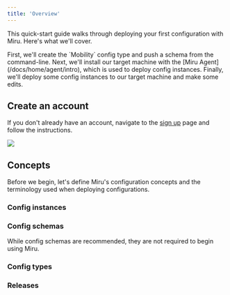 ```yaml
---
title: 'Overview'
---
```



This quick-start guide walks through deploying your first configuration with Miru. Here's what we'll cover.

<Steps>
  <Step title="Defining a config schema">
    First, we'll create the `Mobility` config type and push a schema from the command-line.
  </Step>
  <Step title="Installing the agent">
    Next, we'll install our target machine with the [Miru Agent](/docs/home/agent/intro), which is used to deploy config instances.
  </Step>
  <Step title="Deploying config instances">
    Finally, we'll deploy some config instances to our target machine and make some edits.
  </Step>
</Steps>

## Create an account
If you don't already have an account, navigate to the [sign up](https://configs.miruml.com/signup) page and follow the instructions. 

<Frame>
    <img src="/images/getting-started/signup-page.png" />
</Frame>

## Concepts

Before we begin, let's define Miru's configuration concepts and the terminology used when deploying configurations.

### Config instances
<ConfigInstanceDefinition />

### Config schemas
<ConfigSchemaDefinition />

<Tip>
  While config schemas are recommended, they are not required to begin using Miru.
</Tip>

### Config types
<ConfigTypeDefinition />

### Releases
<ReleaseDefinition />